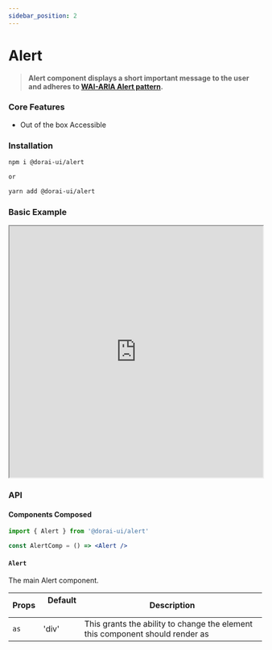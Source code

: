 ```yaml
---
sidebar_position: 2
---
```


# Alert

> **Alert component displays a short important message to the user and adheres to [WAI-ARIA Alert pattern](https://www.w3.org/TR/wai-aria-practices-1.2/#alert).**

### Core Features

- Out of the box Accessible

### Installation

```sh
npm i @dorai-ui/alert

or

yarn add @dorai-ui/alert
```

### Basic Example

<iframe
  src="https://codesandbox.io/embed/quiet-browser-tqvfm?fontsize=13&hidenavigation=1&theme=dark&view='editor+preview'"
  width='100%'
  height='500px'
  border='0'
  borderRadius='10px'
  overflow='hidden'
  title='quiet-browser-tqvfm'
  allow='accelerometer; ambient-light-sensor; camera; encrypted-media; geolocation; gyroscope; hid; microphone; midi; payment; usb; vr; xr-spatial-tracking'
  sandbox='allow-forms allow-modals allow-popups allow-presentation allow-same-origin allow-scripts'
></iframe>

### API

#### Components Composed

```jsx
import { Alert } from '@dorai-ui/alert'

const AlertComp = () => <Alert />
```

#### `Alert`

The main Alert component.

| Props | &nbsp; Default &nbsp; | &nbsp;Description                                                             |
| ----- | --------------------- | ----------------------------------------------------------------------------- |
| `as`  | 'div'                 | This grants the ability to change the element this component should render as |
